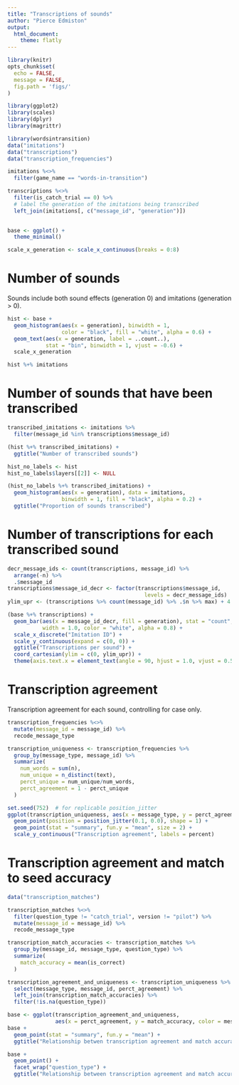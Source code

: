 ```yaml
---
title: "Transcriptions of sounds"
author: "Pierce Edmiston"
output:
  html_document:
    theme: flatly
---
```


```r
library(knitr)
opts_chunk$set(
  echo = FALSE,
  message = FALSE,
  fig.path = 'figs/'
)

library(ggplot2)
library(scales)
library(dplyr)
library(magrittr)

library(wordsintransition)
data("imitations")
data("transcriptions")
data("transcription_frequencies")

imitations %<>%
  filter(game_name == "words-in-transition")

transcriptions %<>%
  filter(is_catch_trial == 0) %>%
  # label the generation of the imitations being transcribed
  left_join(imitations[, c("message_id", "generation")])
  

base <- ggplot() +
  theme_minimal()

scale_x_generation <- scale_x_continuous(breaks = 0:8)
```

# Number of sounds

Sounds include both sound effects (generation 0) and imitations (generation > 0).

```r
hist <- base +
  geom_histogram(aes(x = generation), binwidth = 1,
                 color = "black", fill = "white", alpha = 0.6) +
  geom_text(aes(x = generation, label = ..count..),
            stat = "bin", binwidth = 1, vjust = -0.6) +
  scale_x_generation

hist %+% imitations
```

# Number of sounds that have been transcribed

```r
transcribed_imitations <- imitations %>%
  filter(message_id %in% transcriptions$message_id)

(hist %+% transcribed_imitations) +
  ggtitle("Number of transcribed sounds")

hist_no_labels <- hist
hist_no_labels$layers[[2]] <- NULL

(hist_no_labels %+% transcribed_imitations) +
  geom_histogram(aes(x = generation), data = imitations,
                 binwidth = 1, fill = "black", alpha = 0.2) +
  ggtitle("Proportion of sounds transcribed")
```

# Number of transcriptions for each transcribed sound

```r
decr_message_ids <- count(transcriptions, message_id) %>%
  arrange(-n) %>% 
  .$message_id
transcriptions$message_id_decr <- factor(transcriptions$message_id,
                                           levels = decr_message_ids)
ylim_upr <- (transcriptions %>% count(message_id) %>% .$n %>% max) + 4

(base %+% transcriptions) +
  geom_bar(aes(x = message_id_decr, fill = generation), stat = "count",
           width = 1.0, color = "white", alpha = 0.8) +
  scale_x_discrete("Imitation ID") +
  scale_y_continuous(expand = c(0, 0)) +
  ggtitle("Transcriptions per sound") +
  coord_cartesian(ylim = c(0, ylim_upr)) +
  theme(axis.text.x = element_text(angle = 90, hjust = 1.0, vjust = 0.5))
```

# Transcription agreement

Transcription agreement for each sound, controlling for case only.

```r
transcription_frequencies %<>%
  mutate(message_id = message_id) %>%
  recode_message_type

transcription_uniqueness <- transcription_frequencies %>%
  group_by(message_type, message_id) %>%
  summarize(
    num_words = sum(n),
    num_unique = n_distinct(text),
    perct_unique = num_unique/num_words,
    perct_agreement = 1 - perct_unique
  )

set.seed(752)  # for replicable position_jitter
ggplot(transcription_uniqueness, aes(x = message_type, y = perct_agreement)) +
  geom_point(position = position_jitter(0.1, 0.0), shape = 1) +
  geom_point(stat = "summary", fun.y = "mean", size = 2) +
  scale_y_continuous("Transcription agreement", labels = percent)
```

# Transcription agreement and match to seed accuracy

```r
data("transcription_matches")

transcription_matches %<>%
  filter(question_type != "catch_trial", version != "pilot") %>%
  mutate(message_id = message_id) %>%
  recode_message_type

transcription_match_accuracies <- transcription_matches %>%
  group_by(message_id, message_type, question_type) %>%
  summarize(
    match_accuracy = mean(is_correct)
  )

transcription_agreement_and_uniqueness <- transcription_uniqueness %>%
  select(message_type, message_id, perct_agreement) %>%
  left_join(transcription_match_accuracies) %>%
  filter(!is.na(question_type))

base <- ggplot(transcription_agreement_and_uniqueness,
               aes(x = perct_agreement, y = match_accuracy, color = message_type))
base +
  geom_point(stat = "summary", fun.y = "mean") +
  ggtitle("Relationship betwen transcription agreement and match accuracy\nacross both question types")

base +
  geom_point() +
  facet_wrap("question_type") +
  ggtitle("Relationship between transcription agreement and match accuracy\nby question type")
```